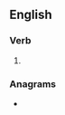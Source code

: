 ==English==

===Verb===
{{head|en|verb form}}

# {{en-past of|patronise}}

===Anagrams===
* {{l|en|predations}}